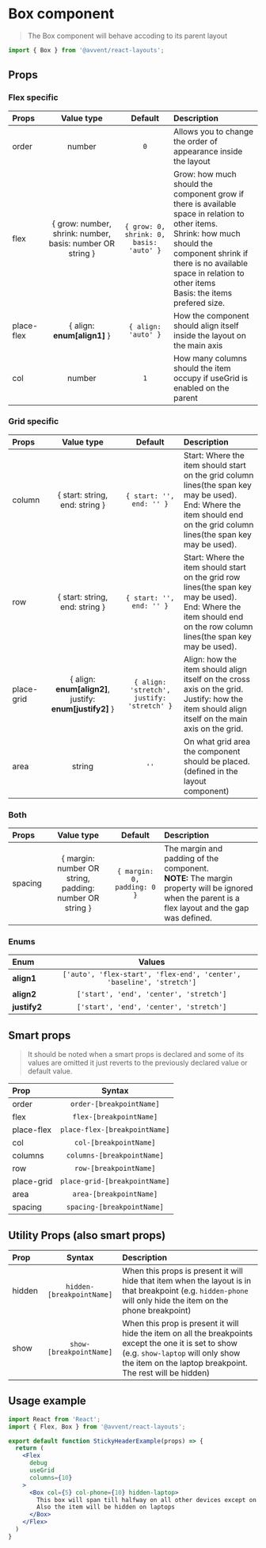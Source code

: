 <Meta title='01 - docs/03 - containers/Box' />

# Box component

> The Box component will behave accoding to its parent layout

```javascript
import { Box } from '@avvent/react-layouts';
```

## Props
### Flex specific

| Props | Value type | Default | Description |
|:---|:---:|:---:|:---|
| order | number | `0` | Allows you to change the order of appearance inside the layout |
| flex | { grow: number, shrink: number, basis: number OR string } | `{ grow: 0, shrink: 0, basis: 'auto' }` | Grow: how much should the component grow if there is available space in relation to other items. <br/> Shrink: how much should the component shrink if there is no available space in relation to other items <br/> Basis: the items prefered size. |
| place-flex | { align: **enum[align1]** } | `{ align: 'auto' }` | How the component should align itself inside the layout on the main axis |
| col | number | `1` | How many columns should the item occupy if useGrid is enabled on the parent |

### Grid specific

| Props | Value type | Default | Description |
|:---|:---:|:---:|:---|
| column | { start: string, end: string } | `{ start: '', end: '' }` | Start: Where the item should start on the grid column lines(the span key may be used). <br/> End: Where the item should end on the grid column lines(the span key may be used). |
| row | { start: string, end: string } | `{ start: '', end: '' }` | Start: Where the item should start on the grid row lines(the span key may be used). <br/> End: Where the item should end on the row column lines(the span key may be used). |
| place-grid | { align: **enum[align2]**, justify: **enum[justify2]** } | `{ align: 'stretch', justify: 'stretch' }` | Align: how the item should align itself on the cross axis on the grid. <br/> Justify: how the item should align itself on the main axis on the grid. |
| area | string | `''` | On what grid area the component should be placed. (defined in the layout component) |

### Both

| Props | Value type | Default | Description |
|:---|:---:|:---:|:---|
| spacing | { margin: number OR string, padding: number OR string } | `{ margin: 0, padding: 0 }` | The margin and padding of the component. <br/> **NOTE:** The margin property will be ignored when the parent is a flex layout and the gap was defined. |

### Enums
| Enum | Values |
|:---|:---:|
| **align1** | `['auto', 'flex-start', 'flex-end', 'center', 'baseline', 'stretch']` |
| **align2** | `['start', 'end', 'center', 'stretch']` |
| **justify2** | `['start', 'end', 'center', 'stretch']` |

## Smart props

> It should be noted when a smart props is declared and some of its values are omitted it just reverts to the previously declared value or default value.

| Prop | Syntax |
|:---|:---:|
| order | `order-[breakpointName]` |
| flex | `flex-[breakpointName]` |
| place-flex | `place-flex-[breakpointName]` |
| col | `col-[breakpointName]` |
| columns | `columns-[breakpointName]` |
| row | `row-[breakpointName]` |
| place-grid | `place-grid-[breakpointName]` |
| area | `area-[breakpointName]` |
| spacing | `spacing-[breakpointName]` |

## Utility Props (also smart props)
| Prop | Syntax | Description |
|:---|:---:|:---|
| hidden | `hidden-[breakpointName]` | When this props is present it will hide that item when the layout is in that breakpoint (e.g. `hidden-phone` will only hide the item on the phone breakpoint) |
| show | `show-[breakpointName]` | When this prop is present it will hide the item on all the breakpoints except the one it is set to show (e.g. `show-laptop` will only show the item on the laptop breakpoint. The rest will be hidden) |

## Usage example

```jsx
import React from 'React';
import { Flex, Box } from '@avvent/react-layouts';

export default function StickyHeaderExample(props) => {
  return (
    <Flex
      debug
      useGrid
      columns={10}
    >
      <Box col={5} col-phone={10} hidden-laptop>
        This box will span till halfway on all other devices except on the phone breakpoint where it will span till the end.
        Also the item will be hidden on laptops
      </Box>
    </Flex>
  )
}
